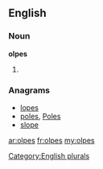 ==English==

===Noun===
'''olpes'''

# {{plural of|[[olpe]]}}

===Anagrams===
* [[lopes#English|lopes]]
* [[poles#English|poles]], [[Poles#English|Poles]]
* [[slope#English|slope]]

[[Category:English plurals]]

[[ar:olpes]]
[[fr:olpes]]
[[my:olpes]]